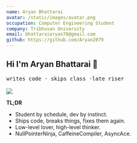 ```yaml
---
name: Aryan Bhattarai
avatar: /static/images/avatar.png
occupation: Computer Engineering Student 
company: Tribhuvan University
email: bhattaraiaryan78@gmail.com
github: https://github.com/Aryan2079
---
```


## Hi I'm Aryan Bhattarai 👋

<div className="text-center">
  <samp>
    <a className="no-underline">writes code</a> ·
    <a className="no-underline">skips class</a> ·<a className="no-underline">late riser</a>
  </samp>
  <br/>
  <br/>
  <a href="https://github.com/Aryan2079">
    <img align="center" src="https://github-readme-stats.vercel.app/api/top-langs/?username=Aryan2079&layout=compact" />
  </a>
</div>

**TL;DR**

- Student by schedule, dev by instinct.
- Ships code, breaks things, fixes them again.
- Low-level lover, high-level thinker.
- NullPointerNinja, CaffeineCompiler, AsyncAce.
